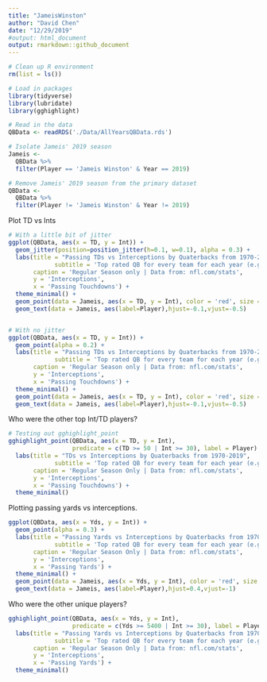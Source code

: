 ```yaml
---
title: "JameisWinston"
author: "David Chen"
date: "12/29/2019"
#output: html_document
output: rmarkdown::github_document
---
```

```r
# Clean up R environment
rm(list = ls())

# Load in packages
library(tidyverse)
library(lubridate)
library(gghighlight)

# Read in the data
QBData <- readRDS('./Data/AllYearsQBData.rds')
```

```r
# Isolate Jameis' 2019 season
Jameis <-
  QBData %>%
  filter(Player == 'Jameis Winston' & Year == 2019)

# Remove Jameis' 2019 season from the primary dataset
QBData <-
  QBData %>%
  filter(Player != 'Jameis Winston' & Year != 2019)
```

Plot TD vs Ints
```r
# With a little bit of jitter
ggplot(QBData, aes(x = TD, y = Int)) +
  geom_jitter(position=position_jitter(h=0.1, w=0.1), alpha = 0.3) +
  labs(title = "Passing TDs vs Interceptions by Quaterbacks from 1970-2019",
             subtitle = 'Top rated QB for every team for each year (e.g. Dree Brees instead of Teddy Bridgewater)', 
       caption = 'Regular Season only | Data from: nfl.com/stats',
       y = 'Interceptions',
       x = 'Passing Touchdowns') +
  theme_minimal() +
  geom_point(data = Jameis, aes(x = TD, y = Int), color = 'red', size = 2) +
  geom_text(data = Jameis, aes(label=Player),hjust=-0.1,vjust=-0.5) 


# With no jitter
ggplot(QBData, aes(x = TD, y = Int)) +
  geom_point(alpha = 0.2) +
  labs(title = "Passing TDs vs Interceptions by Quaterbacks from 1970-2019",
             subtitle = 'Top rated QB for every team for each year (e.g. Dree Brees instead of Teddy Bridgewater)', 
       caption = 'Regular Season only | Data from: nfl.com/stats',
       y = 'Interceptions',
       x = 'Passing Touchdowns') +
  theme_minimal() +
  geom_point(data = Jameis, aes(x = TD, y = Int), color = 'red', size = 2) +
  geom_text(data = Jameis, aes(label=Player),hjust=-0.1,vjust=-0.5) 
```


Who were the other top Int/TD players? 
```r
# Testing out gghighlight_point
gghighlight_point(QBData, aes(x = TD, y = Int), 
                  predicate = c(TD >= 50 | Int >= 30), label = Player) +
  labs(title = "TDs vs Interceptions by Quaterbacks from 1970-2019",
             subtitle = 'Top rated QB for every team for each year (e.g. Dree Brees instead of Teddy Bridgewater)', 
       caption = 'Regular Season Only | Data from: nfl.com/stats',
       y = 'Interceptions',
       x = 'Passing Touchdowns') +
  theme_minimal()
```


Plotting passing yards vs interceptions. 
```r
ggplot(QBData, aes(x = Yds, y = Int)) +
  geom_point(alpha = 0.3) +
  labs(title = "Passing Yards vs Interceptions by Quaterbacks from 1970-2019",
             subtitle = 'Top rated QB for every team for each year (e.g. Dree Brees instead of Teddy Bridgewater)', 
       caption = 'Regular Season Only | Data from: nfl.com/stats',
       y = 'Interceptions',
       x = 'Passing Yards') +
  theme_minimal() +
  geom_point(data = Jameis, aes(x = Yds, y = Int), color = 'red', size = 2) +
  geom_text(data = Jameis, aes(label=Player),hjust=0.4,vjust=-1) 
```

Who were the other unique players?
```r
gghighlight_point(QBData, aes(x = Yds, y = Int), 
                  predicate = c(Yds >= 5400 | Int >= 30), label = Player) +
  labs(title = "Passing Yards vs Interceptions by Quaterbacks from 1970-2019",
             subtitle = 'Top rated QB for every team for each year (e.g. Dree Brees instead of Teddy Bridgewater)', 
       caption = 'Regular Season Only | Data from: nfl.com/stats',
       y = 'Interceptions',
       x = 'Passing Yards') +
  theme_minimal() 
```




